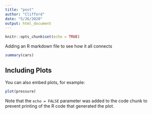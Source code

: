 ```yaml
---
title: "post"
author: "Clifford"
date: "5/26/2020"
output: html_document
---
```


```r
knitr::opts_chunk$set(echo = TRUE)
```

Adding an R markdown file to see how it all connects

```r
summary(cars)
```

## Including Plots

You can also embed plots, for example:

```r
plot(pressure)
```

Note that the `echo = FALSE` parameter was added to the code chunk to prevent printing of the R code that generated the plot.
